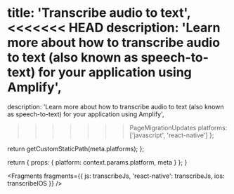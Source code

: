 
  title: 'Transcribe audio to text',
<<<<<<< HEAD
  description: 'Learn more about how to transcribe audio to text (also known as speech-to-text) for your application using Amplify',
=======
  description:
    'Learn more about how to transcribe audio to text (also known as speech-to-text) for your application using Amplify',
>>>>>>> PageMigrationUpdates
  platforms: ['javascript', 'react-native']
};

  return getCustomStaticPath(meta.platforms);
};

  return {
    props: {
      platform: context.params.platform,
      meta
    }
  };
}


<Fragments
  fragments={{
    js: transcribeJs,
    'react-native': transcribeJs,
    ios: transcribeIOS
  }}
/>
